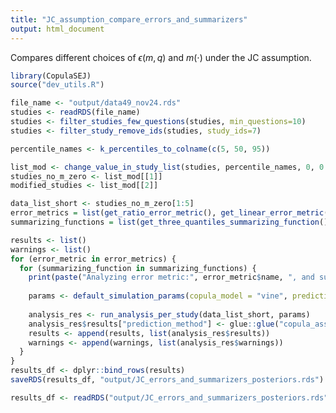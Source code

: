 ```yaml
---
title: "JC_assumption_compare_errors_and_summarizers"
output: html_document
---
```

Compares different choices of $\epsilon(m, q)$ and $m(\cdot)$ under the JC assumption. 

```r
library(CopulaSEJ)
source("dev_utils.R")

file_name <- "output/data49_nov24.rds"
studies <- readRDS(file_name)
studies <- filter_studies_few_questions(studies, min_questions=10)
studies <- filter_study_remove_ids(studies, study_ids=7) 

percentile_names <- k_percentiles_to_colname(c(5, 50, 95))

list_mod <- change_value_in_study_list(studies, percentile_names, 0, 0.0001)
studies_no_m_zero <- list_mod[[1]]
modified_studies <- list_mod[[2]]

```


```r
data_list_short <- studies_no_m_zero[1:5]
error_metrics = list(get_ratio_error_metric(), get_linear_error_metric())
summarizing_functions = list(get_three_quantiles_summarizing_function(), get_median_summarizing_function())

results <- list()
warnings <- list()
for (error_metric in error_metrics) {
  for (summarizing_function in summarizing_functions) {
    print(paste("Analyzing error metric:", error_metric$name, ", and summarizing function:", summarizing_function$name))
    
    params <- default_simulation_params(copula_model = "vine", prediction_method = "copula_assumption", error_metric = error_metric, summarizing_function = summarizing_function)
    
    analysis_res <- run_analysis_per_study(data_list_short, params)
    analysis_res$results["prediction_method"] <- glue::glue("copula_assumption:{error_metric$name}:{summarizing_function$name} summarizer")
    results <- append(results, list(analysis_res$results))
    warnings <- append(warnings, list(analysis_res$warnings))
  }
}
results_df <- dplyr::bind_rows(results)
saveRDS(results_df, "output/JC_errors_and_summarizers_posteriors.rds")

```

```r
results_df <- readRDS("output/JC_errors_and_summarizers_posteriors.rds")

```

